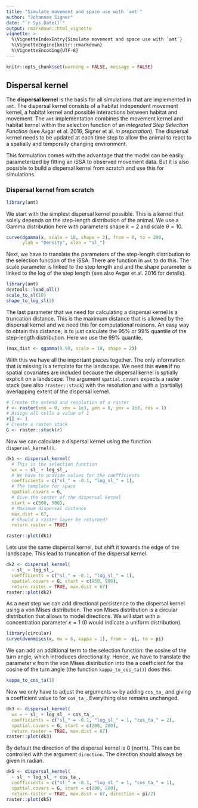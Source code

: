 ```yaml
---
title: "Simulate movement and space use with `amt`"
author: "Johannes Signer"
date: "`r Sys.Date()`"
output: rmarkdown::html_vignette
vignette: >
  %\VignetteIndexEntry{Simulate movement and space use with `amt`}
  %\VignetteEngine{knitr::rmarkdown}
  %\VignetteEncoding{UTF-8}
---
```


```r
knitr::opts_chunk$set(warning = FALSE, message = FALSE)
```

## Dispersal kernel

The **dispersal kernel** is the basis for all simulations that are implemented in `amt`. The dispersal kernel consists of a habitat independent movement kernel, a habitat kernel and possible interactions between habitat and movement. The `amt` implementation combines the movement kernel and habitat kernel within the selection function of an *integrated Step Selection Function* (see Avgar et al. 2016, Signer et al. *in preparation*). The dispersal kernel needs to be updated at each time step to allow the animal to react to a spatially and temporally changing environment.

This formulation comes with the advantage that the model can be easily parameterized by fitting an iSSA to observed movement data. But it is also possible to build a dispersal kernel from scratch and use this for simulations.

### Dispersal kernel from scratch

```r
library(amt)
```

We start with the simplest dispersal kernel possible. This is a kernel that solely depends on the step-length distribution of the animal. We use a Gamma distribution here with parameters shape $k = 2$ and scale $\theta = 10$. 

```r
curve(dgamma(x, scale = 10, shape = 2), from = 0, to = 200, 
      ylab = "Density", xlab = "sl_")
```

Next, we have to translate the parameters of the step-length distribution to the selection function of the iSSA. There are function in `amt` to do this. The scale parameter is linked to the step length and and the shape parameter is linked to the log of the step length (see also Avgar et al. 2016 for details).

```r
library(amt)
devtools::load_all()
scale_to_sl(10)
shape_to_log_sl(2)
```

The last parameter that we need for calculating a dispersal kernel is a truncation distance. This is the maximum distance that is allowed by the dispersal kernel and we need this for computational reasons. An easy way to obtain this distance, is to just calculate the 95% or 99% quantile of the step-length distribution. Here we use the 99% quantile. 


```r
(max_dist <- qgamma(0.99, scale = 10, shape = 2))
```

With this we have all the important pieces together. The only information that is missing is a template for the landscape. We need this **even** if no spatial covariates are included because the dispersal kernel is sptially explicit on a landscape. The argument `spatial.covars` expects a raster stack (see also `?raster::stack`) with the resolution and with a (partially) overlapping extent of the dispersal kernel.

```r
# Create the extend and resolution of a raster
r <- raster(xmn = 0, xmx = 1e3, ymn = 0, ymx = 1e3, res = 1)
# Assign all cells a value of 1
r[] <- 1
# Create a raster stack
G <- raster::stack(r)
```

Now we can calculate a dispersal kernel using the function `dispersal_kernel()`.

```r
dk1 <- dispersal_kernel(
  # This is the selection function
  wx = ~ sl_ + log_sl_, 
  # We have to provide values for the coefficients 
  coefficients = c("sl_" = -0.1, "log_sl_" = 1), 
  # The template for space
  spatial.covars = G, 
  # Give the center of the dispersal kernel
  start = c(500, 500), 
  # Maximum dispersal distance
  max.dist = 67,
  # Should a raster layer be returned?
  return.raster = TRUE)
```

```r
raster::plot(dk1)
```

Lets use the same dispersal kernel, but shift it towards the edge of the landscape.
This lead to truncation of the dispersal kernel. 


```r
dk2 <- dispersal_kernel(
  ~ sl_ + log_sl_, 
  coefficients = c("sl_" = -0.1, "log_sl_" = 1), 
  spatial.covars = G, start = c(950, 980), 
  return.raster = TRUE, max.dist = 67)
raster::plot(dk2)
```


As a next step we can add directional persistence to the dispersal kernel using a von Mises distribution.
The von Mises distribution is a circular distribution that allows to model directions. 
We will start with a concentration parameter $\kappa = 1$ (0 would indicate a uniform distribution). 

```r
library(circular)
curve(dvonmises(x, mu = 0, kappa = 1), from = -pi, to = pi)
```

We can add an additional term to the selection function: the cosine of the turn angle, which introduces directionality. 
Hence, we have to translate the parameter $\kappa$ from the von Mises distribution into the a coefficient for the cosine of the turn angle (the function `kappa_to_cos_ta()`) does this.

```r
kappa_to_cos_ta(1)
```

Now we only have to adjust the arguments `wx` by adding `cos_ta_` and giving a coefficient value to for `cos_ta_`.
Everything else remains unchanged. 


```r
dk3 <- dispersal_kernel(
  wx = ~ sl_ + log_sl_ + cos_ta_, 
  coefficients = c("sl_" = -0.1, "log_sl_" = 1, "cos_ta_" = 2), 
  spatial.covars = G, start = c(200, 200), 
  return.raster = TRUE, max.dist = 67)
raster::plot(dk3)
```

By default the direction of the dispersal kernel is 0 (north). 
This can be controlled with the argument `direction`. 
The direction should always be given in radian. 

```r
dk5 <- dispersal_kernel(
  ~ sl_ + log_sl_ + cos_ta_, 
  coefficients = c("sl_" = -0.1, "log_sl_" = 1, "cos_ta_" = 1), 
  spatial.covars = G, start = c(200, 200), 
  return.raster = TRUE, max.dist = 67, direction = pi/2)
raster::plot(dk5)
```

<!----
#' Habitat: Without movement
First we 

set.seed(123332)
lscp1 <- nlm_gaussianfield(1000, 1000, 1)
lscp2 <- lscp1
lscp2[] <- 0
lscp2[1:500, ] <- 1


plot(lscp1)
plot(lscp2)

lscp <- stack(lscp1, lscp2)
names(lscp) <- c("hab1", "hab2")

#' Movement charactersitics

dk6 <- dispersal_kernel(
  ~ hab1_end + hab2_end,
  coefficients = c("hab1_end" = 0.8, "hab2_end" = 0.5), 
  spatial.covars = lscp, start = c(500, 500), 
  return.raster = TRUE, max.dist = 100, direction = pi/2)
plot(dk6)

#' Interaction with non spatial covariate
other <- tibble(day = 0:1)
dk6a <- dispersal_kernel(
  ~ hab1_end + hab2_end + hab2_end:day,
  coefficients = c("hab1_end" = 0.8, "hab2_end" = 0.5, "hab2_end:day" = 2), 
  spatial.covars = lscp, start = c(500, 500), 
  return.raster = TRUE, max.dist = 100, temporal.covars = other[1, ])
plot(dk6a)

dk6b <- dispersal_kernel(
  ~ hab1_end + hab2_end + hab2_end:day,
  coefficients = c("hab1_end" = 0.8, "hab2_end" = 0.5, "hab2_end:day" = 2), 
  spatial.covars = lscp, start = c(500, 500), 
  return.raster = TRUE, max.dist = 100, temporal.covars = other[2, ])
plot(dk6b)

#' And now lets add movement
dk7 <- dispersal_kernel(
  ~ sl_ + log_sl_ + cos_ta_ + hab2_end, 
  coefficients = c("sl_" = -0.1, "log_sl_" = 1, "cos_ta_" = 2, "hab2_end" = 1), 
  spatial.covars = lscp, start = c(500, 500), 
  return.raster = TRUE, max.dist = 100)
plot(dk7)

#' Finally lets add an interaction between movement hand habitat: The directional persistance now depends on the start of the habitat

dk8 <- dispersal_kernel(
  ~ sl_ + log_sl_ + cos_ta_ + hab2_end + cos_ta_:hab2_start, 
  coefficients = c("sl_" = -0.1, "log_sl_" = 1, "cos_ta_" = 2, "hab2_end" = 1, 
                   "cos_ta_:hab2_start" = -2), 
  spatial.covars = lscp, start = c(500, 490), 
  return.raster = TRUE, max.dist = 100)
plot(dk8)

#' Now lets start from a different position (i.e., where `hab2_start = 1`)
dk9 <- dispersal_kernel(
  ~ sl_ + log_sl_ + cos_ta_ + hab2_end + cos_ta_:hab2_start, 
  coefficients = c("sl_" = -0.1, "log_sl_" = 1, "cos_ta_" = 2, "hab2_end" = 1, 
                   "cos_ta_:hab2_start" = -2), 
  spatial.covars = lscp, start = c(500, 510), 
  return.raster = TRUE, max.dist = 100)
plot(dk9)



#' # How long does it take
#+echo = FALSE
res <- map(c(0.5, 1, 5, 10, 20, 50), ~ {
  lscp1 <- raster(xmn = 0, xmx = 1e3, ymn = 0, ymx = 1e3, res = .)
  lscp1[] <- 1
  lscp <- stack(lscp1)
  names(lscp) <- "hab1"
  
  system.time(
    dk1 <- dispersal_kernel(
      ~ sl_ + log_sl_, 
      coefficients = c("hab1" = -0.1, "log_sl_" = 1), 
      spatial.covars = lscp, start = c(500, 500), 
      return.raster = TRUE, max.dist = 100)
  )
})

tibble(
  x = 1e4 / c(0.5, 1, 5, 10, 20, 50)^2, 
  y = map_dbl(res, "elapsed")
) %>% ggplot(aes(x, y)) + geom_point() +
  scale_x_continuous(trans = "log10") +
  labs(x = "No cells in dispersal kernel", y = "Time [s]")

#' For < 1000 cells in the dispersal kernel, the computation time is < 0.1 seconds. 
#' 


### Dispersal kernel from a fitted model

## Simulate a trajectory

## Simulate a transient utilization distribution (TUD)

## Simulate a steady state utilization distribution (SSUD)

## Session

```r
sessioninfo::session_info()
```


--->
